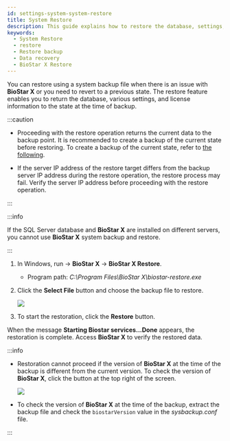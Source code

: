 ```yaml
---
id: settings-system-system-restore
title: System Restore
description: This guide explains how to restore the database, settings, licenses, etc. of BioStar X to a previous state using a system backup file.
keywords:
  - System Restore
  - restore
  - Restore backup
  - Data recovery
  - BioStar X Restore
---
```


You can restore using a system backup file when there is an issue with **BioStar X** or you need to revert to a previous state. The restore feature enables you to return the database, various settings, and license information to the state at the time of backup.

:::caution

* Proceeding with the restore operation returns the current data to the backup point. It is recommended to create a backup of the current state before restoring. To create a backup of the current state, refer to [the following](settings-system-system-backup).

* If the server IP address of the restore target differs from the backup server IP address during the restore operation, the restore process may fail. Verify the server IP address before proceeding with the restore operation.

:::

:::info

If the SQL Server database and **BioStar X** are installed on different servers, you cannot use **BioStar X** system backup and restore.

:::

1. In Windows, run <Start/> → **BioStar X** → **BioStar X Restore**.

   * Program path: *C:\Program Files\BioStar X\biostar-restore.exe*

2. Click the **Select File** button and choose the backup file to restore.

   <Image src='/img/common/setting-system-restore.png' className='none' alone />

3. To start the restoration, click the **Restore** button. 

When the message **Starting Biostar services...Done** appears, the restoration is complete. Access **BioStar X** to verify the restored data.

:::info

* Restoration cannot proceed if the version of **BioStar X** at the time of the backup is different from the current version. To check the version of **BioStar X**, click the <IcInfo /> button at the top right of the screen.

  <Image src='/img/biostarx-settings-system-restore-check-ver.png' />

* To check the version of **BioStar X** at the time of the backup, extract the backup file and check the `biostarVersion` value in the *sysbackup.conf* file.

:::
